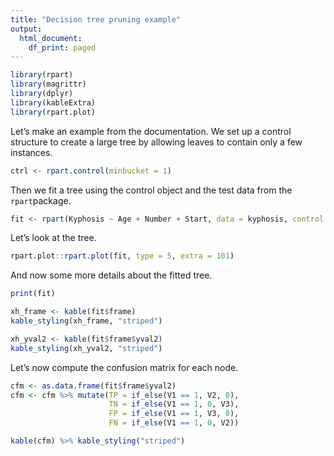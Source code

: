 ```yaml
---
title: "Decision tree pruning example"
output:
  html_document:
    df_print: paged
---
```


```r
library(rpart)
library(magrittr)
library(dplyr)
library(kableExtra)
library(rpart.plot)
```

Let's make an example from the documentation. We set up a control structure to create a large tree by allowing leaves to contain only a few instances.

```r
ctrl <- rpart.control(minbucket = 1)
```

Then we fit a tree using the control object and the test data from the `rpart`package.

```r
fit <- rpart(Kyphosis ~ Age + Number + Start, data = kyphosis, control = ctrl)

```

Let's look at the tree.

```r
rpart.plot::rpart.plot(fit, type = 5, extra = 101)
```

And now some more details about the fitted tree.

```r
print(fit)

xh_frame <- kable(fit$frame)
kable_styling(xh_frame, "striped")

xh_yval2 <- kable(fit$frame$yval2)
kable_styling(xh_yval2, "striped")
```

Let's now compute the confusion matrix for each node.
```r
cfm <- as.data.frame(fit$frame$yval2)
cfm <- cfm %>% mutate(TP = if_else(V1 == 1, V2, 0), 
                      TN = if_else(V1 == 1, 0, V3), 
                      FP = if_else(V1 == 1, V3, 0),
                      FN = if_else(V1 == 1, 0, V2))

kable(cfm) %>% kable_styling("striped")
```

